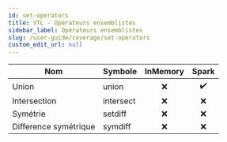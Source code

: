 ```yaml
---
id: set-operators
title: VTL - Opérateurs ensemblistes
sidebar_label: Opérateurs ensemblistes
slug: /user-guide/coverage/set-operators
custom_edit_url: null
---
```


| Nom                   | Symbole   | InMemory |       Spark        |
| --------------------- | :-------- | :------: | :----------------: |
| Union                 | union     |   :x:    | :heavy_check_mark: |
| Intersection          | intersect |   :x:    |        :x:         |
| Symétrie              | setdiff   |   :x:    |        :x:         |
| Difference symétrique | symdiff   |   :x:    |        :x:         |
